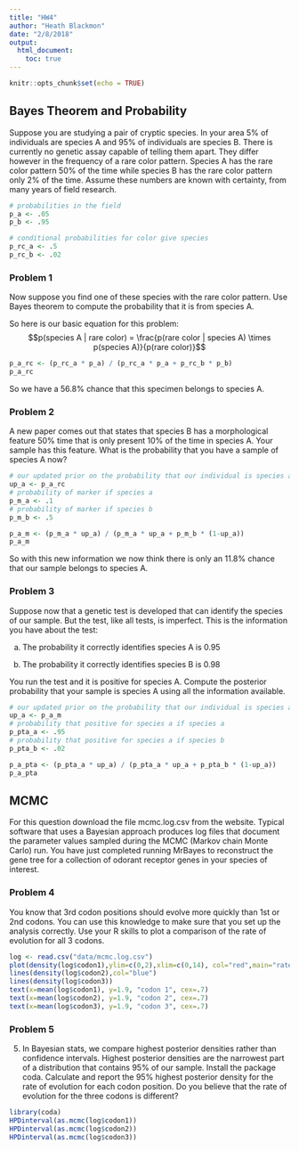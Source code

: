 ```yaml
---
title: "HW4"
author: "Heath Blackmon"
date: "2/8/2018"
output: 
  html_document:
    toc: true
---
```


```r
knitr::opts_chunk$set(echo = TRUE)
```

## Bayes Theorem and Probability

Suppose you are studying a pair of cryptic species. In your area 5% of individuals are species A and 95% of individuals are species B. There is currently no genetic assay capable of telling them apart. They differ however in the frequency of a rare color pattern. Species A has the rare color pattern 50% of the time while species B has the rare color pattern only 2% of the time.  Assume these numbers are known with certainty, from many years of field research. 

```r
# probabilities in the field
p_a <- .05
p_b <- .95

# conditional probabilities for color give species
p_rc_a <- .5
p_rc_b <- .02
```

### Problem 1
Now suppose you find one of these species with the rare color pattern. Use Bayes theorem to compute the probability that it is from species A.

So here is our basic equation for this problem:
$$p(species A | rare color) = \frac{p(rare color | species A) \times p(species A)}{p(rare color)}$$

```r
p_a_rc <- (p_rc_a * p_a) / (p_rc_a * p_a + p_rc_b * p_b)
p_a_rc
```

So we have a 56.8% chance that this specimen belongs to species A.

### Problem 2
A new paper comes out that states that species B has a morphological feature 50% time that is only present 10% of the time in species A.  Your sample has this feature.  What is the probability that you have a sample of species A now? 

```r
# our updated prior on the probability that our individual is species a
up_a <- p_a_rc
# probability of marker if species a
p_m_a <- .1
# probability of marker if species b
p_m_b <- .5

p_a_m <- (p_m_a * up_a) / (p_m_a * up_a + p_m_b * (1-up_a))
p_a_m
```

So with this new information we now think there is only an 11.8% chance that our sample belongs to species A.

### Problem 3
Suppose now that a genetic test is developed that can identify the species of our sample. But the test, like all tests, is imperfect. This is the information you have about the test:

a.	The probability it correctly identifies species A is 0.95

b.	The probability it correctly identifies species B is 0.98

You run the test and it is positive for species A. Compute the posterior probability that your sample is species A using all the information available.

```r
# our updated prior on the probability that our individual is species a
up_a <- p_a_m
# probability that positive for species a if species a
p_pta_a <- .95
# probability that positive for species a if species b
p_pta_b <- .02

p_a_pta <- (p_pta_a * up_a) / (p_pta_a * up_a + p_pta_b * (1-up_a))
p_a_pta
```

## MCMC

For this question download the file mcmc.log.csv from the website. Typical software that uses a Bayesian approach produces log files that document the parameter values sampled during the MCMC (Markov chain Monte Carlo) run.  You have just completed running MrBayes to reconstruct the gene tree for a collection of odorant receptor genes in your species of interest.  

### Problem 4
You know that 3rd codon positions should evolve more quickly than 1st or 2nd codons.  You can use this knowledge to make sure that you set up the analysis correctly. Use your R skills to plot a comparison of the rate of evolution for all 3 codons.
```r
log <- read.csv("data/mcmc.log.csv")
plot(density(log$codon1),ylim=c(0,2),xlim=c(0,14), col="red",main="rates of evolution")
lines(density(log$codon2),col="blue")
lines(density(log$codon3))
text(x=mean(log$codon1), y=1.9, "codon 1", cex=.7)
text(x=mean(log$codon2), y=1.9, "codon 2", cex=.7)
text(x=mean(log$codon3), y=1.9, "codon 3", cex=.7)


```

### Problem 5
5)	In Bayesian stats, we compare highest posterior densities rather than confidence intervals.  Highest posterior densities are the narrowest part of a distribution that contains 95% of our sample.  Install the package coda. Calculate and report the 95% highest posterior density for the rate of evolution for each codon position.  Do you believe that the rate of evolution for the three codons is different?

```r
library(coda)
HPDinterval(as.mcmc(log$codon1))
HPDinterval(as.mcmc(log$codon2))
HPDinterval(as.mcmc(log$codon3))
```

